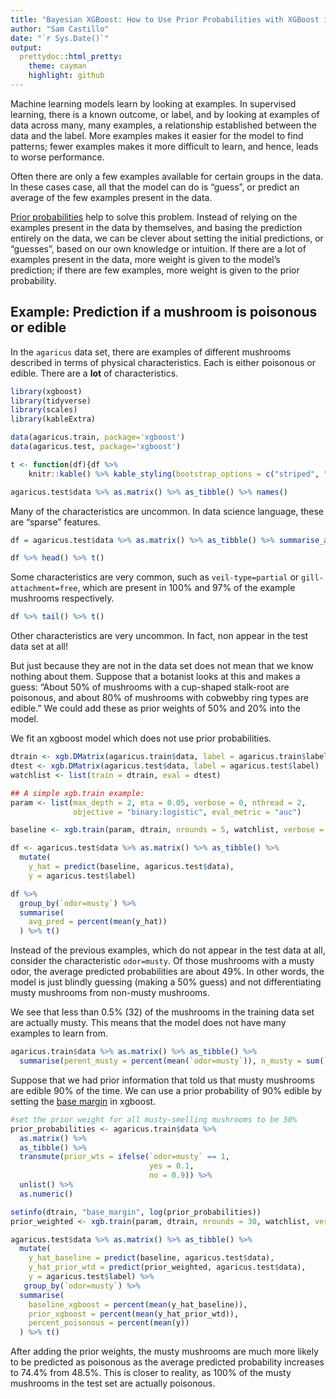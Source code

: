 ---
title: "Bayesian XGBoost: How to Use Prior Probabilities with XGBoost in R"
author: "Sam Castillo"
date: "`r Sys.Date()`"
output:
  prettydoc::html_pretty:
    theme: cayman
    highlight: github
---

Machine learning models learn by looking at examples.  In supervised learning, there is a known outcome, or label, and by looking at examples of data across many, many examples, a relationship established between the data and the label.  More examples makes it easier for the model to find patterns; fewer examples makes it more difficult to learn, and hence, leads to worse performance.

Often there are only a few examples available for certain groups in the data.  In these cases case, all that the model can do is "guess", or predict an average of the few examples present in the data.

[Prior probabilities](https://en.wikipedia.org/wiki/Prior_probability) help to solve this problem.  Instead of relying on the examples present in the data by themselves, and basing the prediction entirely on the data, we can be clever about setting the initial predictions, or "guesses", based on our own knowledge or intuition.  If there are a lot of examples present in the data, more weight is given to the model's prediction; if there are few examples, more weight is given to the prior probability.

## Example: Prediction if a mushroom is poisonous or edible

In the `agaricus` data set, there are examples of different mushrooms described in terms of physical characteristics.  Each is either poisonous or edible.  There are a **lot** of characteristics.

```{r message = F, warning = F}
library(xgboost)
library(tidyverse)
library(scales)
library(kableExtra)

data(agaricus.train, package='xgboost')
data(agaricus.test, package='xgboost')

t <- function(df){df %>% 
    knitr::kable() %>% kable_styling(bootstrap_options = c("striped", "hover", "condensed"))}

agaricus.test$data %>% as.matrix() %>% as_tibble() %>% names()
```

Many of the characteristics are uncommon.  In data science language, these are "sparse" features.

```{r}
df = agaricus.test$data %>% as.matrix() %>% as_tibble() %>% summarise_all(mean) %>% gather(feature, percent_one) %>% arrange(desc(percent_one))

df %>% head() %>% t()
```

Some characteristics are very common, such as `veil-type=partial` or `gill-attachment=free`, which are present in 100% and 97% of the example mushrooms respectively.

```{r}
df %>% tail() %>% t()
```

Other characteristics are very uncommon.  In fact, non appear in the test data set at all!

But just because they are not in the data set does not mean that we know nothing about them.  Suppose that a botanist looks at this and makes a guess: "About 50% of mushrooms with a cup-shaped stalk-root are poisonous, and about 80% of mushrooms with cobwebby ring types are edible."  We could add these as prior weights of 50% and 20% into the model.

We fit an xgboost model which does not use prior probabilities.

```{r}
dtrain <- xgb.DMatrix(agaricus.train$data, label = agaricus.train$label)
dtest <- xgb.DMatrix(agaricus.test$data, label = agaricus.test$label)
watchlist <- list(train = dtrain, eval = dtest)

## A simple xgb.train example:
param <- list(max_depth = 2, eta = 0.05, verbose = 0, nthread = 2,
              objective = "binary:logistic", eval_metric = "auc")

baseline <- xgb.train(param, dtrain, nrounds = 5, watchlist, verbose = 0)
```

```{r}
df <- agaricus.test$data %>% as.matrix() %>% as_tibble() %>% 
  mutate(
    y_hat = predict(baseline, agaricus.test$data),
    y = agaricus.test$label)

df %>% 
  group_by(`odor=musty`) %>% 
  summarise(
    avg_pred = percent(mean(y_hat))
  ) %>% t()
```

Instead of the previous examples, which do not appear in the test data at all, consider the characteristic `odor=musty`.  Of those mushrooms with a musty odor, the average predicted probabilities are about 49%.  In other words, the model is just blindly guessing (making a 50% guess) and not differentiating musty mushrooms from non-musty mushrooms.

We see that less than 0.5% (32) of the mushrooms in the training data set are actually musty.  This means that the model does not have many examples to learn from.  

```{r}
agaricus.train$data %>% as.matrix() %>% as_tibble() %>% 
  summarise(perent_musty = percent(mean(`odor=musty`)), n_musty = sum(`odor=musty`)) %>% t()
```


Suppose that we had prior information that told us that musty mushrooms are edible 90% of the time.  We can use a prior probability of 90% edible by setting the [base margin](https://xgboost.readthedocs.io/en/latest/python/python_api.html) in xgboost.

```{r}
#set the prior weight for all musty-smelling mushrooms to be 50%
prior_probabilities <- agaricus.train$data %>% 
  as.matrix() %>% 
  as_tibble() %>% 
  transmute(prior_wts = ifelse(`odor=musty` == 1, 
                               yes = 0.1, 
                               no = 0.9)) %>% 
  unlist() %>% 
  as.numeric()

setinfo(dtrain, "base_margin", log(prior_probabilities))
prior_weighted <- xgb.train(param, dtrain, nrounds = 30, watchlist, verbose = 0)
```

```{r}
agaricus.test$data %>% as.matrix() %>% as_tibble() %>% 
  mutate(
    y_hat_baseline = predict(baseline, agaricus.test$data),
    y_hat_prior_wtd = predict(prior_weighted, agaricus.test$data),
    y = agaricus.test$label) %>% 
   group_by(`odor=musty`) %>% 
  summarise(
    baseline_xgboost = percent(mean(y_hat_baseline)),
    prior_xgboost = percent(mean(y_hat_prior_wtd)),
    percent_poisonous = percent(mean(y))
  ) %>% t()
```

After adding the prior weights, the musty mushrooms are much more likely to be predicted as poisonous as the average predicted probability increases to 74.4% from 48.5%.  This is closer to reality, as 100% of the musty mushrooms in the test set are actually poisonous.
